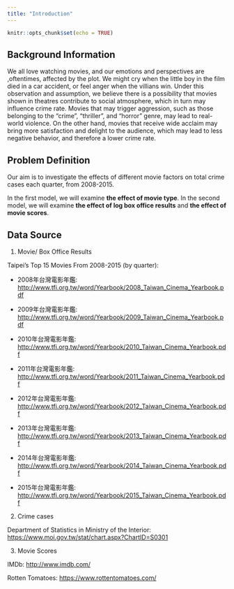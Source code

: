 ```yaml
---
title: "Introduction"
---
```


```r
knitr::opts_chunk$set(echo = TRUE)
```

## Background Information

We all love watching movies, and our emotions and perspectives are ,oftentimes, affected by the plot. We might cry when the little boy in the film died in a car accident, or feel anger when the villians win. Under this observation and assumption, we believe there is a possibility that movies shown in theatres contribute to social atmosphere, which in turn may influence crime rate. Movies that may trigger aggression, such as those belonging to the "crime", "thriller", and "horror" genre, may lead to real-world violence. On the other hand, movies that receive wide acclaim may bring more satisfaction and delight to the audience, which may lead to less negative behavior, and therefore a lower crime rate. 

## Problem Definition

Our aim is to investigate the effects of different movie factors on total crime cases each quarter, from 2008-2015.

In the first model, we will examine **the effect of movie type**. In the second model, we will examine **the effect of log box office results** and **the effect of movie scores**.

## Data Source

1. Movie/ Box Office Results

Taipei's Top 15 Movies From 2008-2015 (by quarter):

+ 2008年台灣電影年鑑: <http://www.tfi.org.tw/word/Yearbook/2008_Taiwan_Cinema_Yearbook.pdf>

+ 2009年台灣電影年鑑: <http://www.tfi.org.tw/word/Yearbook/2009_Taiwan_Cinema_Yearbook.pdf>

+ 2010年台灣電影年鑑: <http://www.tfi.org.tw/word/Yearbook/2010_Taiwan_Cinema_Yearbook.pdf>

+ 2011年台灣電影年鑑: <http://www.tfi.org.tw/word/Yearbook/2011_Taiwan_Cinema_Yearbook.pdf>

+ 2012年台灣電影年鑑: <http://www.tfi.org.tw/word/Yearbook/2012_Taiwan_Cinema_Yearbook.pdf>

+ 2013年台灣電影年鑑: <http://www.tfi.org.tw/word/Yearbook/2013_Taiwan_Cinema_Yearbook.pdf>

+ 2014年台灣電影年鑑: <http://www.tfi.org.tw/word/Yearbook/2014_Taiwan_Cinema_Yearbook.pdf>

+ 2015年台灣電影年鑑: <http://www.tfi.org.tw/word/Yearbook/2015_Taiwan_Cinema_Yearbook.pdf>


2. Crime cases

Department of Statistics in Ministry of the Interior: <https://www.moi.gov.tw/stat/chart.aspx?ChartID=S0301>


3. Movie Scores 

IMDb: <http://www.imdb.com/>

Rotten Tomatoes: <https://www.rottentomatoes.com/>
